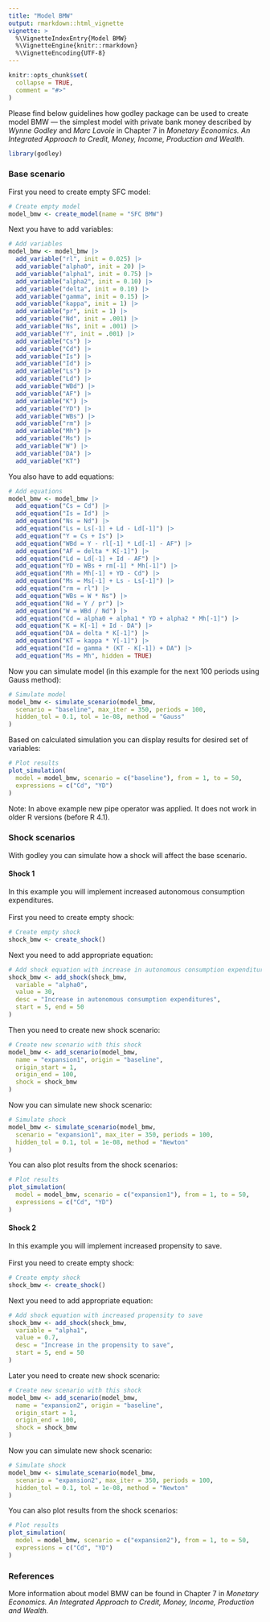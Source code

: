 ```yaml
---
title: "Model BMW"
output: rmarkdown::html_vignette
vignette: >
  %\VignetteIndexEntry{Model BMW}
  %\VignetteEngine{knitr::rmarkdown}
  %\VignetteEncoding{UTF-8}
---
```


```r
knitr::opts_chunk$set(
  collapse = TRUE,
  comment = "#>"
)
```

Please find below guidelines how godley package can be used to create model BMW — the simplest model with private bank money described by *Wynne Godley* and *Marc Lavoie* in Chapter 7 in *Monetary Economics. An Integrated Approach to Credit, Money, Income, Production and Wealth.*

```r
library(godley)
```

### Base scenario
First you need to create empty SFC model:
```r
# Create empty model
model_bmw <- create_model(name = "SFC BMW")
```

Next you have to add variables:
```r
# Add variables
model_bmw <- model_bmw |>
  add_variable("rl", init = 0.025) |>
  add_variable("alpha0", init = 20) |>
  add_variable("alpha1", init = 0.75) |>
  add_variable("alpha2", init = 0.10) |>
  add_variable("delta", init = 0.10) |>
  add_variable("gamma", init = 0.15) |>
  add_variable("kappa", init = 1) |>
  add_variable("pr", init = 1) |>
  add_variable("Nd", init = .001) |>
  add_variable("Ns", init = .001) |>
  add_variable("Y", init = .001) |>
  add_variable("Cs") |>
  add_variable("Cd") |>
  add_variable("Is") |>
  add_variable("Id") |>
  add_variable("Ls") |>
  add_variable("Ld") |>
  add_variable("WBd") |>
  add_variable("AF") |>
  add_variable("K") |>
  add_variable("YD") |>
  add_variable("WBs") |>
  add_variable("rm") |>
  add_variable("Mh") |>
  add_variable("Ms") |>
  add_variable("W") |>
  add_variable("DA") |>
  add_variable("KT")
```

You also have to add equations:
```r
# Add equations
model_bmw <- model_bmw |>
  add_equation("Cs = Cd") |>
  add_equation("Is = Id") |>
  add_equation("Ns = Nd") |>
  add_equation("Ls = Ls[-1] + Ld - Ld[-1]") |>
  add_equation("Y = Cs + Is") |>
  add_equation("WBd = Y - rl[-1] * Ld[-1] - AF") |>
  add_equation("AF = delta * K[-1]") |>
  add_equation("Ld = Ld[-1] + Id - AF") |>
  add_equation("YD = WBs + rm[-1] * Mh[-1]") |>
  add_equation("Mh = Mh[-1] + YD - Cd") |>
  add_equation("Ms = Ms[-1] + Ls - Ls[-1]") |>
  add_equation("rm = rl") |>
  add_equation("WBs = W * Ns") |>
  add_equation("Nd = Y / pr") |>
  add_equation("W = WBd / Nd") |>
  add_equation("Cd = alpha0 + alpha1 * YD + alpha2 * Mh[-1]") |>
  add_equation("K = K[-1] + Id - DA") |>
  add_equation("DA = delta * K[-1]") |>
  add_equation("KT = kappa * Y[-1]") |>
  add_equation("Id = gamma * (KT - K[-1]) + DA") |>
  add_equation("Ms = Mh", hidden = TRUE)
```

Now you can simulate model (in this example for the next 100 periods using Gauss method):
```r
# Simulate model
model_bmw <- simulate_scenario(model_bmw,
  scenario = "baseline", max_iter = 350, periods = 100,
  hidden_tol = 0.1, tol = 1e-08, method = "Gauss"
)
```

Based on calculated simulation you can display results for desired set of variables:
```r
# Plot results
plot_simulation(
  model = model_bmw, scenario = c("baseline"), from = 1, to = 50,
  expressions = c("Cd", "YD")
)
```

Note: In above example new pipe operator was applied. It does not work in older R versions (before R 4.1). 

### Shock scenarios
With godley you can simulate how a shock will affect the base scenario. 

#### Shock 1
In this example you will implement increased autonomous consumption expenditures. \
\
First you need to create empty shock:
```r
# Create empty shock
shock_bmw <- create_shock()
```

Next you need to add appropriate equation:
```r
# Add shock equation with increase in autonomous consumption expenditures
shock_bmw <- add_shock(shock_bmw,
  variable = "alpha0",
  value = 30,
  desc = "Increase in autonomous consumption expenditures", 
  start = 5, end = 50
)
```

Then you need to create new shock scenario:
```r
# Create new scenario with this shock
model_bmw <- add_scenario(model_bmw,
  name = "expansion1", origin = "baseline",
  origin_start = 1,
  origin_end = 100, 
  shock = shock_bmw
)
```

Now you can simulate new shock scenario:
```r
# Simulate shock
model_bmw <- simulate_scenario(model_bmw,
  scenario = "expansion1", max_iter = 350, periods = 100,
  hidden_tol = 0.1, tol = 1e-08, method = "Newton"
)
```

You can also plot results from the shock scenarios:
```r
# Plot results
plot_simulation(
  model = model_bmw, scenario = c("expansion1"), from = 1, to = 50,
  expressions = c("Cd", "YD")
)
```

#### Shock 2
In this example you will implement increased propensity to save. \
\
First you need to create empty shock:
```r
# Create empty shock
shock_bmw <- create_shock()
```

Next you need to add appropriate equation:
```r
# Add shock equation with increased propensity to save
shock_bmw <- add_shock(shock_bmw,
  variable = "alpha1",
  value = 0.7,
  desc = "Increase in the propensity to save", 
  start = 5, end = 50
)
```

Later you need to create new shock scenario:
```r
# Create new scenario with this shock
model_bmw <- add_scenario(model_bmw,
  name = "expansion2", origin = "baseline",
  origin_start = 1,
  origin_end = 100, 
  shock = shock_bmw
)
```

Now you can simulate new shock scenario:
```r
# Simulate shock
model_bmw <- simulate_scenario(model_bmw,
  scenario = "expansion2", max_iter = 350, periods = 100,
  hidden_tol = 0.1, tol = 1e-08, method = "Newton"
)
```

You can also plot results from the shock scenarios:
```r
# Plot results
plot_simulation(
  model = model_bmw, scenario = c("expansion2"), from = 1, to = 50,
  expressions = c("Cd", "YD")
)
```

### References
More information about model BMW can be found in Chapter 7 in *Monetary Economics. An Integrated Approach to Credit, Money, Income, Production and Wealth.*

